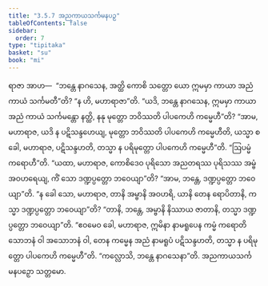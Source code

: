 ```yaml
---
title: "3.5.7 အညကာယသင်္ကမနပဉှ"
tableOfContents: false
sidebar:
  order: 7
type: "tipitaka"
basket: "su"
book: "mi"
---
```



<DynamicBreadcrumb />

<Division number="79" book="mi" e="ch" v="28">

<Paragraph number="379" book="mi">
ရာဇာ အာဟ—  “ဘန္တေ နာဂသေန, အတ္ထိ ကောစိ သတ္တော ယော ဣမမှာ ကာယာ အညံ ကာယံ သင်္ကမတီ”တိ? “န ဟိ, မဟာရာဇာ”တိ. “ယဒိ, ဘန္တေ နာဂသေန, ဣမမှာ ကာယာ အညံ ကာယံ သင်္ကမန္တော နတ္ထိ, နနု မုတ္တော ဘဝိဿတိ ပါပကေဟိ ကမ္မေဟီ”တိ? “အာမ, မဟာရာဇ, ယဒိ န ပဋိသန္ဒဟေယျ, မုတ္တော ဘဝိဿတိ ပါပကေဟိ ကမ္မေဟီတိ, ယသ္မာ စ ခေါ, မဟာရာဇ, ပဋိသန္ဒဟတိ, တသ္မာ န ပရိမုတ္တော ပါပကေဟိ ကမ္မေဟီ”တိ.
</Paragraph>

<Paragraph number="380" book="mi">
“ဩပမ္မံ ကရောဟီ”တိ. “ယထာ, မဟာရာဇ, ကောစိဒေဝ ပုရိသော အညတရဿ ပုရိသဿ အမ္ဗံ အဝဟရေယျ, ကိံ သော ဒဏ္ဍပ္ပတ္တော ဘဝေယျာ”တိ? “အာမ, ဘန္တေ, ဒဏ္ဍပ္ပတ္တော ဘဝေယျာ”တိ. “န ခေါ သော, မဟာရာဇ, တာနိ အမ္ဗာနိ အဝဟရိ, ယာနိ တေန ရောပိတာနိ, ကသ္မာ ဒဏ္ဍပ္ပတ္တော ဘဝေယျာ”တိ? “တာနိ, ဘန္တေ, အမ္ဗာနိ နိဿာယ ဇာတာနိ, တသ္မာ ဒဏ္ဍပ္ပတ္တော ဘဝေယျာ”တိ. “ဧဝမေဝ ခေါ, မဟာရာဇ, ဣမိနာ နာမရူပေန ကမ္မံ ကရောတိ သောဘနံ ဝါ အသောဘနံ ဝါ, တေန ကမ္မေန အညံ နာမရူပံ ပဋိသန္ဒဟတိ, တသ္မာ န ပရိမုတ္တော ပါပကေဟိ ကမ္မေဟီ”တိ.
</Paragraph>

<Paragraph number="381" book="mi">
“ကလ္လောသိ, ဘန္တေ နာဂသေနာ”တိ.

</Paragraph>
</Division>

<Paragraph number="382" type="center" book="mi">
အညကာယသင်္ကမနပဉှော သတ္တမော.
</Paragraph>